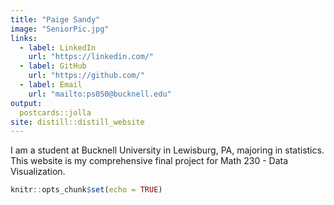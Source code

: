 ```yaml
---
title: "Paige Sandy"
image: "SeniorPic.jpg"
links:
  - label: LinkedIn
    url: "https://linkedin.com/"
  - label: GitHub
    url: "https://github.com/"
  - label: Email
    url: "mailto:ps050@bucknell.edu"
output:
  postcards::jolla
site: distill::distill_website
---
```

 
 
 
I am a student at Bucknell University in Lewisburg, PA, majoring in statistics.
This website is my comprehensive final project for Math 230 - Data Visualization.

```r
knitr::opts_chunk$set(echo = TRUE)
```